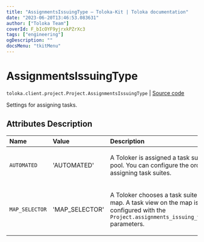```yaml
---
title: "AssignmentsIssuingType — Toloka-Kit | Toloka documentation"
date: "2023-06-20T13:46:53.083631"
author: ["Toloka Team"]
coverId: F_bIcOYF9yjrxkPZrXc3
tags: ["engineering"]
ogDescription: ""
docsMenu: "tkitMenu"
---
```


# AssignmentsIssuingType

`toloka.client.project.Project.AssignmentsIssuingType` | [Source code](https://github.com/Toloka/toloka-kit/blob/v1.2.0/src/client/project/__init__.py#L114)

Settings for assigning tasks.

## Attributes Description

| Name | Value | Description |
| :------| :-----------| :----------| 
`AUTOMATED`|'AUTOMATED'|<p>A Toloker is assigned a task suite from a pool. You can configure the order of assigning task suites.</p>
`MAP_SELECTOR`|'MAP_SELECTOR'|<p>A Toloker chooses a task suite on the map. A task view on the map is configured with the `Project.assignments_issuing_view_config` parameters.</p>